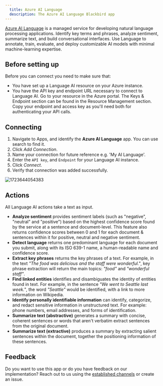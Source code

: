 ```yaml
---
  title: Azure AI Language
  description: The Azure AI Language Blackbird app
---
```


<LinkCard title="View on Github" target="_blank" href="https://github.com/bb-io/MicrosoftAILanguage" icon="github" />

[Azure AI Language](https://azure.microsoft.com/en-us/products/ai-services/ai-language) is a managed service for developing natural language processing applications. Identify key terms and phrases, analyze sentiment, summarize text, and build conversational interfaces. Use Language to annotate, train, evaluate, and deploy customizable AI models with minimal machine-learning expertise.

## Before setting up

Before you can connect you need to make sure that:

- You have set up a Language AI resource on your Azure instance.
- You have the API key and endpoint URL necessary to connect to Language AI. Go to your resource in the Azure portal. The Keys & Endpoint section can be found in the Resource Management section. Copy your endpoint and access key as you'll need both for authenticating your API calls.

## Connecting

1. Navigate to Apps, and identify the **Azure AI Language** app. You can use search to find it.
2. Click _Add Connection_.
3. Name your connection for future reference e.g. 'My AI Language'.
4. Enter the `API key`, and `Endpoint` for your Language AI instance.
5. Click _Connect_.
6. Verify that connection was added successfully.

![1723644054383](https://raw.githubusercontent.com/bb-io/MicrosoftAILanguage/main/image/README/1723644054383.png)

## Actions

All Language AI actions take a text as input.

- **Analyze sentiment** provides sentiment labels (such as "negative", "neutral" and "positive") based on the highest confidence score found by the service at a sentence and document-level. This feature also returns confidence scores between 0 and 1 for each document & sentences within it for positive, neutral and negative sentiment.
- **Detect language** returns one predominant language for each document you submit, along with its ISO 639-1 name, a human-readable name and confidence score.
- **Extract key phrases** returns the key phrases of a text. For example, in the text _"The food was delicious and the staff were wonderful."_, key phrase extraction will return the main topics: _"food"_ and _"wonderful staff"_.
- **Find linked entities**  identifies and disambiguates the identity of entities found in text. For example, in the sentence _"We went to Seattle last week."_, the word _"Seattle"_ would be identified, with a link to more information on Wikipedia.
- **Identify personally identifiable information** can identify, categorize, and redact sensitive information in unstructured text. For example: phone numbers, email addresses, and forms of identification.
- **Summarize text (abstractive)** generates a summary with concise, coherent sentences or words that aren't verbatim extract sentences from the original document.
- **Summarize text (extractive)** produces a summary by extracting salient sentences within the document, together the positioning information of these sentences.

## Feedback

Do you want to use this app or do you have feedback on our implementation? Reach out to us using the [established channels](https://www.blackbird.io/) or create an issue.

